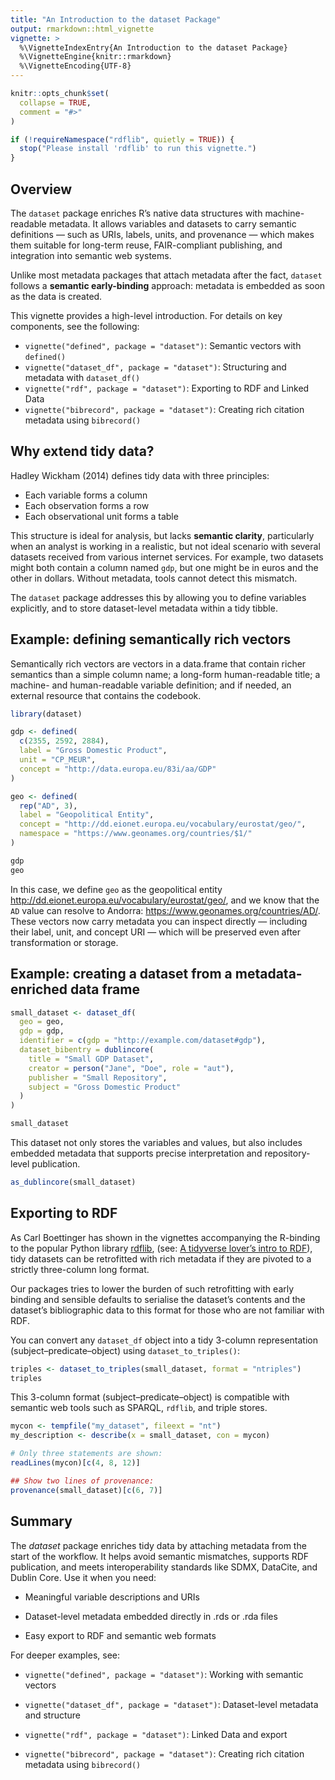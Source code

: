 ```yaml
---
title: "An Introduction to the dataset Package"
output: rmarkdown::html_vignette
vignette: >
  %\VignetteIndexEntry{An Introduction to the dataset Package}
  %\VignetteEngine{knitr::rmarkdown}
  %\VignetteEncoding{UTF-8}
---
```


```r
knitr::opts_chunk$set(
  collapse = TRUE,
  comment = "#>"
)

if (!requireNamespace("rdflib", quietly = TRUE)) {
  stop("Please install 'rdflib' to run this vignette.")
}
```

## Overview

The `dataset` package enriches R’s native data structures with machine-readable metadata. It allows variables and datasets to carry semantic definitions — such as URIs, labels, units, and provenance — which makes them suitable for long-term reuse, FAIR-compliant publishing, and integration into semantic web systems.

Unlike most metadata packages that attach metadata after the fact, `dataset` follows a **semantic early-binding** approach: metadata is embedded as soon as the data is created.

This vignette provides a high-level introduction. For details on key components, see the following: 

- `vignette("defined", package = "dataset")`: Semantic vectors with `defined()` 
- `vignette("dataset_df", package = "dataset")`: Structuring and metadata with `dataset_df()` 
- `vignette("rdf", package = "dataset")`: Exporting to RDF and Linked Data 
- `vignette("bibrecord", package = "dataset")`: Creating rich citation metadata using `bibrecord()`

## Why extend tidy data?

Hadley Wickham (2014) defines tidy data with three principles:

-   Each variable forms a column
-   Each observation forms a row
-   Each observational unit forms a table

This structure is ideal for analysis, but lacks **semantic clarity**, particularly when an analyst is working in a realistic, but not ideal scenario with several datasets received from various internet services. For example, two datasets might both contain a column named `gdp`, but one might be in euros and the other in dollars. Without metadata, tools cannot detect this mismatch.

The `dataset` package addresses this by allowing you to define variables explicitly, and to store dataset-level metadata within a tidy tibble.

## Example: defining semantically rich vectors

Semantically rich vectors are vectors in a data.frame that contain richer semantics than a simple column name; a long-form human-readable title; a machine- and human-readable variable definition; and if needed, an external resource that contains the codebook.

```r
library(dataset)

gdp <- defined(
  c(2355, 2592, 2884),
  label = "Gross Domestic Product",
  unit = "CP_MEUR",
  concept = "http://data.europa.eu/83i/aa/GDP"
)

geo <- defined(
  rep("AD", 3),
  label = "Geopolitical Entity",
  concept = "http://dd.eionet.europa.eu/vocabulary/eurostat/geo/",
  namespace = "https://www.geonames.org/countries/$1/"
)

gdp
geo
```

In this case, we define `geo` as the geopolitical entity <http://dd.eionet.europa.eu/vocabulary/eurostat/geo/>, and we know that the `AD` value can resolve to Andorra: <https://www.geonames.org/countries/AD/>. These vectors now carry metadata you can inspect directly — including their label, unit, and concept URI — which will be preserved even after transformation or storage.

## Example: creating a dataset from a metadata-enriched data frame

```r
small_dataset <- dataset_df(
  geo = geo,
  gdp = gdp,
  identifier = c(gdp = "http://example.com/dataset#gdp"),
  dataset_bibentry = dublincore(
    title = "Small GDP Dataset",
    creator = person("Jane", "Doe", role = "aut"),
    publisher = "Small Repository",
    subject = "Gross Domestic Product"
  )
)

small_dataset
```

This dataset not only stores the variables and values, but also includes embedded metadata that supports precise interpretation and repository-level publication.

```r
as_dublincore(small_dataset)
```

## Exporting to RDF

As Carl Boettinger has shown in the vignettes accompanying the R-binding to the popular Python library [rdflib](https://CRAN.R-project.org/package=rdflib), (see: [A tidyverse lover's intro to RDF](https://docs.ropensci.org/rdflib/articles/rdf_intro.html)), tidy datasets can be retrofitted with rich metadata if they are pivoted to a strictly three-column long format.

Our packages tries to lower the burden of such retrofitting with early binding and sensible defaults to serialise the dataset's contents and the dataset's bibliographic data to this format for those who are not familiar with RDF.

You can convert any `dataset_df` object into a tidy 3-column representation (subject–predicate–object) using `dataset_to_triples()`:

```r
triples <- dataset_to_triples(small_dataset, format = "ntriples")
triples
```

This 3-column format (subject–predicate–object) is compatible with semantic web tools such as SPARQL, `rdflib`, and triple stores.

```r
mycon <- tempfile("my_dataset", fileext = "nt")
my_description <- describe(x = small_dataset, con = mycon)

# Only three statements are shown:
readLines(mycon)[c(4, 8, 12)]
```

```r
## Show two lines of provenance:
provenance(small_dataset)[c(6, 7)]
```

## Summary

The *dataset* package enriches tidy data by attaching metadata from the start of the workflow. It helps avoid semantic mismatches, supports RDF publication, and meets interoperability standards like SDMX, DataCite, and Dublin Core. Use it when you need:

-   Meaningful variable descriptions and URIs

-   Dataset-level metadata embedded directly in .rds or .rda files

-   Easy export to RDF and semantic web formats

For deeper examples, see:

-   `vignette("defined", package = "dataset")`: Working with semantic vectors

-   `vignette("dataset_df", package = "dataset")`: Dataset-level metadata and structure

-   `vignette("rdf", package = "dataset")`: Linked Data and export

-   `vignette("bibrecord", package = "dataset")`: Creating rich citation metadata using `bibrecord()`
